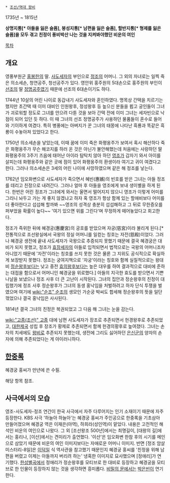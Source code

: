  * [[조선/역대 왕비]]

1735년 ~ 1815년

'''상명지통[* 아들을 잃은 슬픔], 붕성지통[* 남편을 잃은 슬픔], 할반지통[* 형제를 잃은 슬픔]을 모두 겪고 친정이 풍비박산 나는 것을 지켜봐야했던 비운의 여인'''

[[목차]]
== 개요 ==
영풍부원군 [[홍봉한]]의 딸. [[사도세자]]의 부인으로 [[정조]]의 어머니. 그 외의 자녀로는 일찍 죽은 의소세손, 청연공주, 청선공주가 있다. 영안위 홍주원의 5대손으로 홍주원의 부인이 [[선조]]의 딸 [[정명공주]]였기 때문에 선조의 6대손이기도 하다.

1744년 10살의 어린 나이로 동갑내기 사도세자와 혼인하였다. 명목상 간택을 치르기는 했지만 초간택 때 이미 대비인 인원왕후, 정성왕후 등 높으신 분들을 뵙고 궁인들이 그녀가 괴로워할 정도로 그녀를 안으려 다툰 것을 보아 간택 전에 이미 그녀는 세자빈으로 낙점이 되어 있던 듯 하다. 이 때 그녀의 선조 정명공주가 사용하던 물품들이 혼수로 들어와 기이하게 여겼다. 특히 병풍에는 아버지가 꾼 그녀의 태몽에 나타난 흑룡과 똑같은 흑룡이 수놓아져 있었다고 한다.

1750년 의소세손을 낳았는데, 이때 꿈에 이미 죽은 화평옹주가 보여서 혹시 해산하다 죽은 화평옹주가 무슨 해코지를 하러 온 것은 아닌가 불안해했는데 처음에는 사랑하던 딸 화평옹주의 3주기 즈음에 태어난 아이라 탐탁치 않아 하던 [[영조]]가 갑자기 와서 아이를 살피는데 화평옹주와 같은 곳에 점이 있어 화평옹주의 환생이라 여기고 귀이 여겼다고 한다. 그러나 의소세손은 3세의 어린 나이에 사망하였으며 같은 해 정조를 낳는다.

1762년 임오화변으로 사도세자가 죽으면서 혜빈(惠嬪)의 빈호를 받은 그녀는 아들 정조를 데리고 친정으로 내려간다. 그러나 얼마 후 아들을 영조에게 보내 생이별을 하게 된다. 한번은 어린 정조가 그녀에게 와서는 울면서 떨어지지 않으니 영조가 이렇게 어미를 그리니 놔두고 가는 게 좋지 않겠냐고 하자 혹 영조가 항상 함께 있는 할애비보다 어미를 더 좋아한다고 섭섭해 할까봐 ~~영조의 성격상 충분히 섭섭해하고 그 뒤로 무한증오를 퍼부었을 확률이 높다~~ '여기 있으면 위를 그린다'며 무정하게 떼어놓았다고 회고한다.

정조가 즉위한 뒤에 혜경궁(惠慶宮)의 궁호를 받았으며 자궁(慈宮)이라 불리게 된다.[* 전통적으로 조선왕실에서 국왕의 정실 어머니를 일컫는 칭호는 자전(慈殿)이었다. 그러나 혜경궁 생전에 끝내 사도세자가 국왕으로 추증되지 못했기 때문에 결국 혜경궁은 대비가 되지 못했고, 정조가 [[효장세자]]의 아들로 입적되면서 법적으로는 국왕의 어머니조차 아니었기 때문에 '자전'이라는 칭호를 쓰지 못한 것은 물론 그 지위도 공식적으로 확실하게 보장받지 못했다. 정조는 궁여지책으로 '자궁'이라는 칭호와 함께 실질적으로는 왕대비 [[정순왕후]]보다는 낮고 중전 [[효의왕후]]보다는 높은 대우를 하여 결과적으로 대비에 준하는 대접을 함으로서 어머니인 혜경궁을 위로했다.]  아들의 지극한 효도를 받으면서 기쁜 나날을 보냈으나 정조 사후 더 큰 고난이 시작된다. 그녀의 집안과 정순왕후의 친정이 대립했기에 정조 사후 정순왕후가 그녀의 동생 홍낙임을 처벌하려고 하자 단식 투쟁을 벌였으며 여기에 [[wiki:"순조" 순조]]의 생모인 가순궁 박씨도 합세해 정순왕후의 뜻을 일단 꺾었으나 결국 홍낙임은 사사된다.

1814년 결국 그녀의 친정은 복권되었고 그 다음 해 그녀는 눈을 감는다.

[[wiki:"고종(조선)" 고종]] 대에 남편 사도세자가 장조로 추존되면서 헌경왕후로 추존되었고, [[대한제국]] 성립 후 장조가 황제로 추존되면서 함께 헌경의황후로 높여졌다. 그녀는 손자의 치세에도 [[왕비]]로 추존되지 못했는데, 생전에 그리도 싫어하던 [[은신군]]의 양자의 손자에 의해 추존되었다는 게 아이러니하다.

== [[한중록]] ==
혜경궁 홍씨가 만년에 쓴 수필.

해당 항목 참조.

== 사극에서의 모습 ==
영조-사도세자-정조 연간이 한국 사극에서 자주 다루어지는 인기 소재이기 때문에 자주 등장한다. KBS 사극 '하늘아 하늘아'는 혜경궁 홍씨가 주인공으로 한중록을 기초삼아 만들어졌으며 혜경궁 역은 이재은(아역), 하희라(성인역)이 맡았다. 내용은 고전적인 해석인 비운의 여인으로 나왔다. 그 외 [조선왕조 500년]에서는 최명길이, [대왕의 길]에서는 홍리나, [이산]에서는 견미리가 출연했다. '이산'은 임오화변 한참 후의 시기를 메인으로 삼았기 때문에 비운의 여인 이미지보다는 자애로운 어머니 이미지. 반면 [정조 암살미스터리-8일]은 [[이덕일]] 식 역사관을 참고했기 때문인지 혜경궁 홍씨를 '친정을 위해 남편을 버렸고 이제는 아들까지 버리려 하는' 냉혹한 이미지로 묘사했으며 [정애리]가 연기했다. [[한성별곡]]에서 정애리가 정순왕후를 모티브로 한 대비로 등장하고 혜경궁을 모티브로 한 인물이 등장하지 않는 것을 생각하면 흥미롭다. [[비밀의 문]]에서는 [[박은빈]]이 연기한다.
